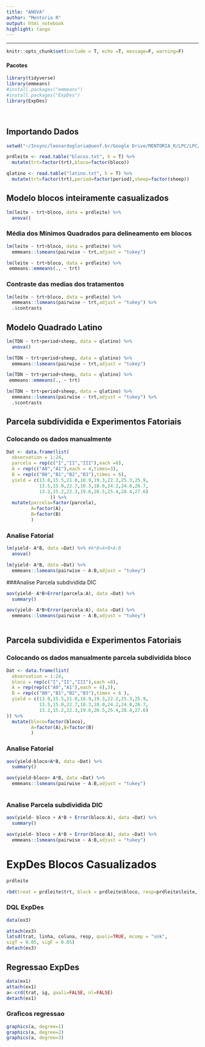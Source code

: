```yaml
---
title: "ANOVA"
author: "Mentoria R"
output: html_notebook
highlight: tango
---
```


<hr>


```r
knitr::opts_chunk$set(include = T, echo =T, message=F, warning=F)
```

#### Pacotes

```r
library(tidyverse)
library(emmeans)
#install.packages("emmeans")
#install.packages("ExpDes")
library(ExpDes)
```

<br>

## Importando Dados

```r
setwd("~/Insync/leonardogloria@uenf.br/Google Drive/MENTORIA_R/LPC/LPC/Dados")

prdleite <- read.table("blocos.txt", h = T) %>% 
  mutate(trt=factor(trt),bloco=factor(bloco))

qlatino <- read.table("latino.txt", h = T) %>% 
  mutate(trt=factor(trt),period=factor(period),sheep=factor(sheep))

```

## Modelo blocos inteiramente casualizados

```r
lm(leite ~ trt+bloco, data = prdleite) %>% 
  anova()
```


### Média dos Mínimos Quadrados para delineamento em blocos
```r
lm(leite ~ trt+bloco, data = prdleite) %>% 
  emmeans::lsmeans(pairwise ~ trt,adjust = "tukey")

lm(leite ~ trt+bloco, data = prdleite) %>%
 emmeans::emmeans(., ~ trt)
```
### Contraste das medias dos tratamentos
```r
lm(leite ~ trt+bloco, data = prdleite) %>% 
  emmeans::lsmeans(pairwise ~ trt,adjust = "tukey") %>% 
  .$contrasts
```


## Modelo Quadrado Latino
```r
lm(TDN ~ trt+period+sheep, data = qlatino) %>% 
  anova()

lm(TDN ~ trt+period+sheep, data = qlatino) %>% 
  emmeans::lsmeans(pairwise ~ trt,adjust = "tukey")

lm(TDN ~ trt+period+sheep, data = qlatino) %>%
 emmeans::emmeans(., ~ trt)

lm(TDN ~ trt+period+sheep, data = qlatino) %>% 
  emmeans::lsmeans(pairwise ~ trt,adjust = "tukey") %>% 
  .$contrasts

```

## Parcela subdividida e Experimentos Fatoriais

### Colocando os dados manualmente
```r
Dat <- data.frame(list(
  observation = 1:24,
  parcela = rep(c("I","II","III"),each =8),
  A = rep(c("A0","A1"),each = 4,times=3),
  B = rep(c("B0","B1","B2","B3"),times = 6),
  yield = c(13.8,15.5,21.0,18.9,19.3,22.2,25.3,25.9,
            13.5,15.0,22.7,18.3,18.0,24.2,24.8,26.7,
            13.2,15.2,22.3,19.6,20.5,25.4,28.4,27.6)
                )) %>% 
  mutate(parcela=factor(parcela),
         A=factor(A),
         B=factor(B)
         )

```

### Analise Fatorial

```r
lm(yield~ A*B, data =Dat) %>% #A*B=A+B+A:B
  anova()

lm(yield~ A*B, data =Dat) %>% 
  emmeans::lsmeans(pairwise ~ A:B,adjust = "tukey")

```

###Analise Parcela subdividida DIC
```r
aov(yield~ A*B+Error(parcela:A), data =Dat) %>% 
  summary()

aov(yield~ A*B+Error(parcela:A), data =Dat) %>% 
  emmeans::lsmeans(pairwise ~ A:B,adjust = "tukey")
  

```
## Parcela subdividida e Experimentos Fatoriais

### Colocando os dados manualmente parcela subdividida bloco

```r
Dat <- data.frame(list(
  observation = 1:24,
  bloco = rep(c("I","II","III"),each =8),
  A = rep(rep(c("A0","A1"),each = 4),3),
  B = rep(c("B0","B1","B2","B3"),times = 6 ),
  yield = c(13.8,15.5,21.0,18.9,19.3,22.2,25.3,25.9,
            13.5,15.0,22.7,18.3,18.0,24.2,24.8,26.7,
            13.2,15.2,22.3,19.6,20.5,25.4,28.4,27.6)
)) %>% 
  mutate(bloco=factor(bloco),
         A=factor(A),B=factor(B)
         )
```

### Analise Fatorial
```r
aov(yield~bloco+A*B, data =Dat) %>% 
  summary()

aov(yield~bloco+ A*B, data =Dat) %>% 
  emmeans::lsmeans(pairwise ~ A:B,adjust = "tukey")
  
```


### Analise Parcela subdividida DIC
```r
aov(yield~ bloco + A*B + Error(bloco:A), data =Dat) %>% 
  summary()

aov(yield~ bloco + A*B + Error(bloco:A), data =Dat) %>% 
  emmeans::lsmeans(pairwise ~ A:B,adjust = "tukey")
```
# ExpDes Blocos Casualizados

```r
prdleite

rbd(treat = prdleite$trt, block = prdleite$bloco, resp=prdleite$leite, quali = TRUE, mcomp='tukey', hvar='oneillmathews', sigT = 0.05, sigF = 0.05)


```

### DQL ExpDes
```r
data(ex3)

attach(ex3)
latsd(trat, linha, coluna, resp, quali=TRUE, mcomp = "snk",
sigT = 0.05, sigF = 0.05)
detach(ex3)
```

## Regressao ExpDes

```r

data(ex1)
attach(ex1)
a<-crd(trat, ig, quali=FALSE, nl=FALSE)
detach(ex1)
```

### Graficos regressao

```r
graphics(a, degree=1)
graphics(a, degree=2)
graphics(a, degree=3)
```

